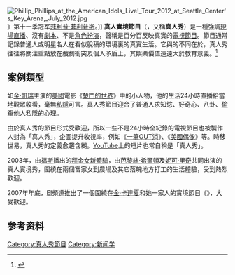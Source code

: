 {{noteTA
|G1=Movie
|G2=Show
|1=zh:真人實境秀;zh-hans:真人实境秀;zh-hk:真人實境騷;zh-tw:真人實境秀;
|2=zh:真人秀;zh-hans:真人秀;zh-hk:真人騷;zh-tw:真人秀;
|3=zh:一筆OUT消;zh-hans:汰弱留强·智者为王;zh-hk:一筆OUT消;zh-tw:智者生存;
}}
{{redirect|真人秀}}
[[File:Phillip_Phillips_at_the_American_Idols_Live!_Tour_2012_at_Seattle_Center's_Key_Arena,_July_2012.jpg|thumb]]》第十一季冠军[[菲利普·菲利普斯|菲利普·菲利普斯]]。]]
'''真人實境節目'''（{{lang-en|reality television}}，又稱'''真人秀'''）是一種強調[[現場直播|現場直播]]、沒有[[劇本|劇本]]、不是[[角色扮演|角色扮演]]，聲稱是百分百反映真實的[[電視節目|電視節目]]。節目通常記錄普通人或明星名人在看似脫稿的環境裏的真實生活。它與{{Link-en|電視紀錄片|Television documentary}}的不同在於，真人秀往往將關注重點放在戲劇衝突及個人矛盾上，其娛樂價值遠遠大於教育意義。<ref>{{cite web|title=docu-soap|url=https://www.merriam-webster.com/dictionary/docusoap|publisher=Merriam-Webster|accessdate=2017-07-10|archive-date=2021-03-09|archive-url=https://web.archive.org/web/20210309061234/https://www.merriam-webster.com/dictionary/docusoap|dead-url=no}}</ref>

==案例類型==
如[[金·凱瑞|金·凱瑞]]主演的[[美國|美國]]電影《[[楚門的世界|楚門的世界]]》中的小人物，他的生活24小時直播給當地觀眾收看，毫無[[私隱|私隱]]可言。真人秀節目迎合了普通人求知慾、好奇心、八卦、[[偷窺|偷窺]]他人私隱的心理。

由於真人秀的節目形式受歡迎，所以一些不是24小時全紀錄的電視節目也被製作人封為「真人秀」，企圖提升收視率，例如《[[一筆OUT消|一筆OUT消]]》、《[[美國偶像|美國偶像]]》等。時移世易，真人秀的定義愈趨含糊。[[YouTube|YouTube]]上的短片也常自稱是「真人秀」。

2003年，由[[福斯廣播公司|福斯]]播出的[[拜金女新體驗|拜金女新體驗]]，由[[芭黎絲·希爾頓|芭黎絲·希爾頓]]及[[妮可·里奇|妮可·里奇]]共同出演的真人實境秀，圍繞在兩個富家女到農場及其它落魄地方打工的生活體驗，受到熱烈歡迎。

2007年年底，[[E!|E!]]頻道推出了一個圍繞在[[金·卡達夏|金·卡達夏]]和她一家人的實境節目《{{link-en|與卡戴珊一家人同行|Keeping Up with the Kardashians}}》，大受歡迎。

==参考资料==
{{reflist}}


[[Category:真人秀節目|Category:真人秀節目]]
[[Category:新闻学|Category:新闻学]]